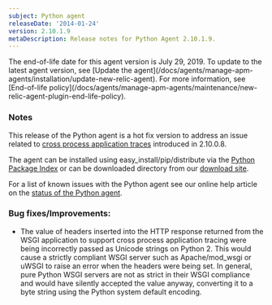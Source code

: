 ```yaml
---
subject: Python agent
releaseDate: '2014-01-24'
version: 2.10.1.9
metaDescription: Release notes for Python Agent 2.10.1.9.
---
```


<Callout variant="important">
  The end-of-life date for this agent version is July 29, 2019. To update to the latest agent version, see [Update the agent](/docs/agents/manage-apm-agents/installation/update-new-relic-agent). For more information, see [End-of-life policy](/docs/agents/manage-apm-agents/maintenance/new-relic-agent-plugin-end-life-policy).
</Callout>

### Notes

This release of the Python agent is a hot fix version to address an issue related to [cross process application traces](https://docs.newrelic.com/docs/traces/cross-application-traces) introduced in 2.10.0.8.

The agent can be installed using easy_install/pip/distribute via the [Python Package Index](https://pypi.python.org/pypi/newrelic) or can be downloaded directory from our [download site](http://download.newrelic.com/python_agent/release/).

For a list of known issues with the Python agent see our online help article on the [status of the Python agent](https://newrelic.com/docs/python/status-of-python-agent).

### Bug fixes/Improvements:

* The value of headers inserted into the HTTP response returned from the WSGI application to support cross process application tracing were being incorrectly passed as Unicode strings on Python 2. This would cause a strictly compliant WSGI server such as Apache/mod_wsgi or uWSGI to raise an error when the headers were being set. In general, pure Python WSGI servers are not as strict in their WSGI compliance and would have silently accepted the value anyway, converting it to a byte string using the Python system default encoding.
